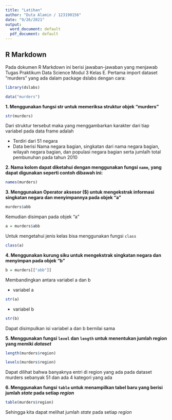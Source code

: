 ---
title: "Latihan"
author: "Duta Alamin / 123190156"
date: "9/26/2021"
output:
  word_document: default
  pdf_document: default
---

## R Markdown

Pada dokumen R Markdown ini berisi jawaban-jawaban yang menjawab Tugas Praktikum Data Science Modul 3 Kelas E. Pertama import dataset "murders" yang ada dalam package dslabs dengan cara:

```{r loading-libs}
library(dslabs)
```

```{r echo=TRUE}
data("murders")
```

**1. Menggunakan fungsi str untuk memeriksa struktur objek "murders"**

```{r}
str(murders)
```

Dari struktur tersebut maka yang menggambarkan karakter dari tiap variabel pada data frame adalah 

  + Terdiri dari 51 negara
  + Data berisi Nama negara bagian, singkatan dari nama negara bagian, wilayah negara bagian, dan populasi negara bagian serta jumlalh total pembunuhan pada tahun 2010
  
**2. Nama kolom dapat diketahui dengan menggunakan fungsi `name`, yang dapat digunakan seperti contoh dibawah ini:**

```{r}
names(murders)
```

**3. Menggunakan Operator aksesor ($) untuk mengekstrak informasi singkatan negara dan menyimpannya pada objek "a"**

```{r}
murders$abb
```

Kemudian disimpan pada objek "a"
```{r}
a = murders$abb
```

Untuk mengetahui jenis kelas bisa menggunakan fungsi `class`
```{r}
class(a)
```

**4. Menggunakan kurung siku untuk mengekstrak singkatan negara dan menyimpan pada objek "b"**
```{r}
b = murders[["abb"]]
```

Membandingkan antara variabel a dan b

* variabel a
```{r}
str(a)
```

* variabel b
```{r}
str(b)
```

Dapat disimpulkan isi variabel a dan b bernilai sama

**5. Menggunakan fungsi `level` dan `length` untuk menentukan jumlah region yang memiki _dataset_**

```{r}
length(murders$region)
```
```{r}
levels(murders$region)
```

Dapat dilihat bahwa banyaknya entri di region yang ada pada dataset murders sebanyak 51 dan ada 4 kategori yang ada

**6. Menggunakan fungsi `table` untuk menampilkan tabel baru yang berisi jumlah _state_ pada setiap _region_**
```{r}
table(murders$region)
```

Sehingga kita dapat melihat jumlah _state_ pada setiap _region_
